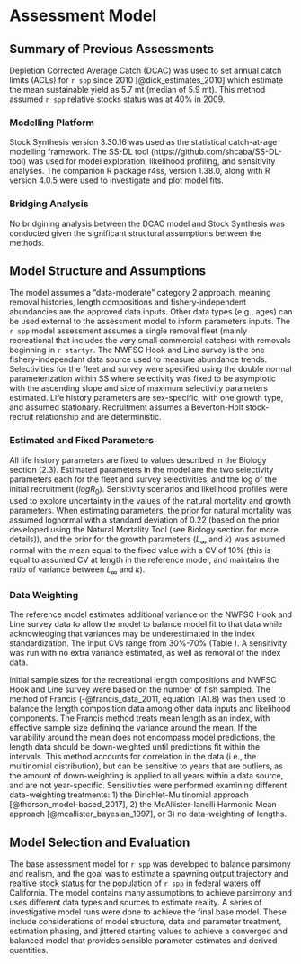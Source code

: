 # Assessment Model

## Summary of Previous Assessments 

Depletion Corrected Average Catch (DCAC) was used to set annual catch limits (ACLs) for `r spp` since 2010 [@dick_estimates_2010] which estimate the mean sustainable yield as 5.7 mt (median of 5.9 mt). This method assumed `r spp` relative stocks status was at 40% in 2009.


### Modelling Platform

Stock Synthesis version 3.30.16 was used as the statistical catch-at-age modelling framework. The SS-DL tool (https://github.com/shcaba/SS-DL-tool) was used for model exploration, likelihood profiling, and sensitivity analyses. The companion R package r4ss, version 1.38.0, along with R version 4.0.5 were used to investigate and plot model fits. 


### Bridging Analysis

No bridgining analysis between the DCAC model and Stock Synthesis was conducted given the significant structural assumptions between the methods.


## Model Structure and Assumptions

The model assumes a "data-moderate" category 2 approach, meaning removal histories, length compositions and fishery-independent abundancies are the approved data inputs. Other data types (e.g., ages) can be used external to the assessment model to inform parameters inputs. The `r spp` model assessment assumes a single removal fleet (mainly recreational that includes the very small commercial catches) with removals beginning in `r startyr`. The NWFSC Hook and Line survey is the one fishery-independant data source used to measure abundance trends. Selectivities for the fleet and survey were specified using the double normal parameterization within SS where selectivity was fixed to be asymptotic with the ascending slope and size of maximum selectivity parameters estimated. Life history parameters are sex-specific, with one growth type, and assumed stationary. Recruitment assumes a Beverton-Holt stock-recruit relationship and are deterministic.   


### Estimated and Fixed Parameters

All life history parameters are fixed to values described in the Biology section (2.3). Estimated parameters in the model are the two selectivity parameters each for the fleet and survey selectivities, and the log of the initial recruitment ($logR_0$). Sensitivity scenarios and likelihood profiles were used to explore uncertainty in the values of the natural mortality and growth parameters. When estimating parameters, the prior for natural mortality was assumed lognormal with a standard deviation of 0.22 (based on the prior developed using the Natural Mortality Tool (see Biology section for more details)), and the prior for the growth parameters ($L_{\infty}$ and $k$) was assumed normal with the mean equal to the fixed value with a CV of 10% (this is equal to assumed CV at length in the reference model, and maintains the ratio of variance between $L_{\infty}$ and $k$).


### Data Weighting

The reference model estimates additional variance on the NWFSC Hook and Line survey data to allow the model to balance model fit to that data while acknowledging that variances may be underestimated in the index standardization. The input CVs range from 30%-70% (Table \ref{tab:hkl-index-vals}). A sensitivity was run with no extra variance estimated, as well as removal of the index data.

Initial sample sizes for the recreational length compositions and NWFSC Hook and Line survey were based on the number of fish sampled. The method of Francis (-@francis_data_2011, equation TA1.8) was then used to balance the length composition data among other data inputs and likelihood components. The Francis method treats mean length as an index, with effective sample size defining the variance around the mean. If the variability around the mean does not encompass model predictions, the length data should be down-weighted until predictions fit within the intervals. This method accounts for correlation in the data (i.e., the multinomial distribution), but can be sensitive to years that are outliers, as the amount of down-weighting is applied to all years within a data source, and are not year-specific. Sensitivities were performed examining different data-weighting treatments: 1) the Dirichlet-Multinomial approach [@thorson_model-based_2017], 2) the McAllister-Ianelli Harmonic Mean approach [@mcallister_bayesian_1997], or 3) no data-weighting of lengths.



## Model Selection and Evaluation

The base assessment model for `r spp` was developed to balance parsimony and realism, and the goal was to estimate a spawning output trajectory and realtive stock status for the population of `r spp` in federal waters off California. The model contains many assumptions to achieve parsimony and uses different data types and sources to estimate reality. A series of investigative model runs were done to achieve the final base model. These include considerations of model structure, data and parameter treatment, estimation phasing, and jittered starting values to achieve a converged and balanced model that provides sensible parameter estimates and derived quantities.

